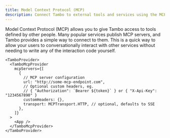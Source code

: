 ```yaml
---
title: Model Context Protocol (MCP)
description: Connect Tambo to external tools and services using the MCP standard.
---
```


Model Context Protocol (MCP) allows you to give Tambo access to tools defined by other people. Many popular services publish MCP servers, and Tambo provides a simple way to connect to them. This is a quick way to allow your users to conversationally interact with other services without needing to write any of the interaction code yourself.

```tsx
<TamboProvider>
  <TamboMcpProvider
    mcpServers={[
      {
        // MCP server configuration
        url: "http://some-mcp-endpoint.com",
        // Optional custom headers, eg.
        // { "Authorization": `Bearer ${token}` } or { "X-Api-Key": "1234567890" }
        customHeaders: {},
        transport: MCPTransport.HTTP, // optional, defaults to SSE
      },
    ]}
  >
    <App />
  </TamboMcpProvider>
</TamboProvider>
```


<LearnMore
  title="More about MCP"
  description="Learn how to connect to MCP servers with different configurations"
  href="/docs/concept-details/model-context-protocol"
/>
